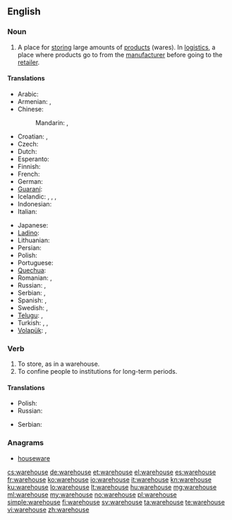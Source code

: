 ==English==
{{wikipedia}}

===Noun===
{{en-noun}}

# A place for [[store|storing]] large amounts of [[product]]s (wares). In [[logistics]], a place where products go to from the [[manufacturer]] before going to the [[retailer]].

====Translations====
{{trans-top|A place for storing large amounts of products}}
* Arabic: {{t-|ar|مخزن|m|tr=máxzan}}
* Armenian: {{t-|hy|պահեստ|tr=pahest}}, {{t|hy|ապրանքապահեստ|tr=aprank’apahest}}
* Chinese:
*: Mandarin: {{t-|cmn|倉庫|sc=Hani}}, {{t-|cmn|仓库|tr=cāngkù|sc=Hani}}
* Croatian: {{t|hr|spremnik|m}}, {{t-|hr|skladište|n}}
* Czech: {{t-|cs|sklad|m}}
* Dutch: {{t-|nl|pakhuis|n}}
* Esperanto: {{t-|eo|magazeno|xs=Esperanto}}
* Finnish: {{t+|fi|varasto}}
* French: {{t+|fr|entrepôt|m}}
* German: {{t+|de|Lager|n}}
* [[Guaraní]]: {{t|gn|almasẽ|xs=Guaraní}}
* Icelandic: {{t|is|vöruhús|n}}, {{t|is|lager|m}}, {{t|is|pakkhús|n}}, {{t|is|skemma|f}}
* Indonesian: {{t-|id|gudang|xs=Indonesian}}
* Italian: {{t+|it|magazzino|m}}
{{trans-mid}}
* Japanese: {{t-|ja|倉庫|tr=sōko}}
* [[Ladino]]: {{tø|lad|magazen}}
* Lithuanian: {{t|lt|sandėlys|xs=Lithuanian}}
* Persian: {{t+|fa|انبار|tr=anbâr|xs=Persian}}
* Polish: {{t+|pl|magazyn|m}}
* Portuguese: {{t+|pt|armazém|m}}
* [[Quechua]]: {{t-|qu|qullqa|xs=Quechua}}
* Romanian: {{t|ro|magazie|f}}, {{t|ro|antrepozit}} {{g|ro}}
* Russian: {{t+|ru|склад|m|tr=sklad}}, {{t|ru|хранилище|n|tr=xranílišče|sc=Cyrl}}
* Serbian: {{t-|sr|складиште|n|tr=skladište}}, {{t|sr|сместиште|n|tr=smestište}}
* Spanish: {{t+|es|almacén|m}}, {{t|es|depósito|m}}
* Swedish: {{t|sv|lagerlokal|c}}, {{t|sv|lagerlokaler|p}}
* [[Telugu]]: {{t|te|గోదాము|tr=gOdaamu}}, {{t|te|గిడ్డంగి|tr=giddangi}}
* Turkish: {{t+|tr|antrepo}}, {{t|tr|depo}}, {{t|tr|ambar}}
* [[Volapük]]: {{t|vo|magad}}, {{t|vo|canamagad}}
{{trans-bottom}}

===Verb===
{{en-verb|warehous|es}}

# To store, as in a warehouse.
# To confine people to institutions for long-term periods.

====Translations====
{{trans-top|To store, as in a warehouse}}
* Polish: {{t+|pl|magazynować}}
* Russian: {{t|ru|хранить|tr=xranít'|sc=Cyrl}}
{{trans-mid}}
* Serbian: {{t|sr|складиштити|tr=skladištiti}}
{{trans-bottom}}

===Anagrams===
* [[houseware#English|houseware]]

[[cs:warehouse]]
[[de:warehouse]]
[[et:warehouse]]
[[el:warehouse]]
[[es:warehouse]]
[[fr:warehouse]]
[[ko:warehouse]]
[[io:warehouse]]
[[it:warehouse]]
[[kn:warehouse]]
[[ku:warehouse]]
[[lo:warehouse]]
[[lt:warehouse]]
[[hu:warehouse]]
[[mg:warehouse]]
[[ml:warehouse]]
[[my:warehouse]]
[[no:warehouse]]
[[pl:warehouse]]
[[simple:warehouse]]
[[fi:warehouse]]
[[sv:warehouse]]
[[ta:warehouse]]
[[te:warehouse]]
[[vi:warehouse]]
[[zh:warehouse]]